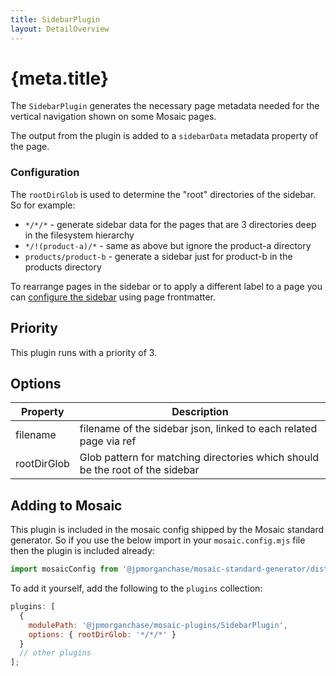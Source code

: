 ```yaml
---
title: SidebarPlugin
layout: DetailOverview
---
```


# {meta.title}

The `SidebarPlugin` generates the necessary page metadata needed for the vertical navigation shown on some Mosaic pages.

The output from the plugin is added to a `sidebarData` metadata property of the page.

### Configuration

The `rootDirGlob` is used to determine the "root" directories of the sidebar. So for example:

- `*/*/*` - generate sidebar data for the pages that are 3 directories deep in the filesystem hierarchy
- `*/!(product-a)/*` - same as above but ignore the product-a directory
- `products/product-b` - generate a sidebar just for product-b in the products directory

To rearrange pages in the sidebar or to apply a different label to a page you can [configure the sidebar](../../author/sidebars) using page frontmatter.

## Priority

This plugin runs with a priority of 3.

## Options

| Property    | Description                                                                   |
| ----------- | ----------------------------------------------------------------------------- |
| filename    | filename of the sidebar json, linked to each related page via ref             |
| rootDirGlob | Glob pattern for matching directories which should be the root of the sidebar |

## Adding to Mosaic

This plugin is included in the mosaic config shipped by the Mosaic standard generator. So if you use the below import in your `mosaic.config.mjs` file then the plugin is included already:

```js
import mosaicConfig from '@jpmorganchase/mosaic-standard-generator/dist/fs.config.js';
```

To add it yourself, add the following to the `plugins` collection:

```js
plugins: [
  {
    modulePath: '@jpmorganchase/mosaic-plugins/SidebarPlugin',
    options: { rootDirGlob: '*/*/*' }
  }
  // other plugins
];
```
